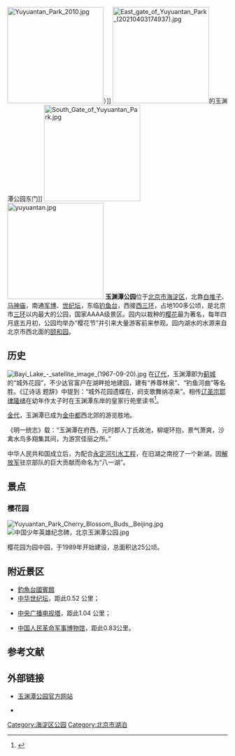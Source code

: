 {{Coord|39.917686|116.310916|type:landmark_region:CN-11_source:GoogleMaps|format=dms|display=title}}
[[File:Yuyuantan_Park_2010.jpg|220px]]）]]
[[File:East_gate_of_Yuyuantan_Park_(20210403174937).jpg|220px]]的玉渊潭公园东门]]
[[File:South_Gate_of_Yuyuantan_Park.jpg|220px]]
[[File:yuyuantan.jpg|220px]]
'''玉渊潭公园'''位于[[北京市|北京市]][[海淀区|海淀区]]，北靠[[白堆子|白堆子]]、[[马神庙|马神庙]]，南通[[中国人民革命军事博物馆|军博]]、[[中华世纪坛|世纪坛]]，东临[[钓鱼台国宾馆|钓鱼台]]，西接[[北京三环路|西三环]]，占地100多公顷，是北京市[[北京三环路|三环]]以内最大的公园，国家AAAA级景区。园内以栽种的[[樱花|樱花]]最为著名，每年四月底五月初，公园均举办“樱花节”并引来大量游客前来参观。园内湖水的水源来自北京市西北面的[[颐和园|颐和园]]。

==历史==
[[File:Bayi_Lake_-_satellite_image_(1967-09-20).jpg|thumb]]
在[[辽代|辽代]]，玉渊潭即为[[幽州|蓟城]]的“城外花园”，不少达官富户在湖畔抢地建园，建有“养尊林泉”、“钓鱼河曲”等名胜。《辽诗话 题辞》中提到：“城外花园遗蝶在，阏支歌舞纳凉来”。相传[[辽圣宗|辽圣宗]][[耶律隆绪|耶律隆绪]]在幼年作太子时在玉渊潭东岸的皇家行苑里读书<ref>{{Cite web |url=http://www.chinawater.net.cn/popularization/CWSArticle_View.asp?CWSNewsID=26949 |title=昆玉河上的明珠——玉渊潭 |accessdate=2009-09-22 |archive-date=2011-06-14 |archive-url=https://web.archive.org/web/20110614151430/http://www.chinawater.net.cn/popularization/CWSArticle_View.asp?CWSNewsID=26949 |dead-url=no }}</ref>。

[[金代|金代]]，玉渊潭已成为[[金中都|金中都]]西北郊的游览胜地。

《明一统志》载：“玉渊潭在府西，元时郡人丁氏故池，柳堤环抱，景气萧爽，沙禽水鸟多翔集其间，为游赏佳丽之所。”

中华人民共和国成立后，为配合[[永定河|永定河]][[永定河引水渠|引水工程]]，在旧湖之南挖了一个新湖。因[[解放军|解放军]]驻京部队的巨大贡献而命名为“八一湖”。

==景点==
===樱花园===
[[File:Yuyuantan_Park_Cherry_Blossom_Buds,_Beijing.jpg|thumb]]
[[File:中国少年英雄纪念碑，北京玉渊潭公园.jpg|thumb]]

樱花园为园中园，于1989年开始建设，总面积达25公顷。

==附近景区==
*[[釣魚台國賓館|釣魚台國賓館]]
*[[中华世纪坛|中华世纪坛]]，距此0.52 公里；

*[[中央广播电视塔|中央广播电视塔]]，距此1.04 公里；

*[[中国人民革命军事博物馆|中国人民革命军事博物馆]]，距此0.83公里。

==参考文献==
{{reflist}}

==外部链接==
{{commonscat|Yuyuantan}}
* {{zh-cn}}[https://web.archive.org/web/20140407093758/http://www.yytpark.com/index.php 玉渊潭公园官方网站]
* {{zh}} {{Sinaweibo|yytpark}}

[[Category:海淀区公园|Category:海淀区公园]]
[[Category:北京市湖泊|Category:北京市湖泊]]
